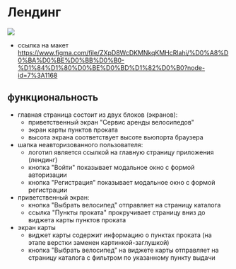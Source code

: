 
# Лендинг

<img src={img} class="imgPreview" />

- ссылка на макет https://www.figma.com/file/ZXpD8WcDKMNkqKMHcRlahi/%D0%A8%D0%BA%D0%BE%D0%BB%D0%B0-%D1%84%D1%80%D0%BE%D0%BD%D1%82%D0%B0?node-id=7%3A1168

## функциональность

- главная страница состоит из двух блоков (экранов):
  - приветственный экран "Сервис аренды велосипедов"
  - экран карты пунктов проката
  - высота экрана соответствует высоте вьюпорта браузера
- шапка неавторизованного пользователя:
  - логотип является ссылкой на главную страницу приложения (лендинг)
  - кнопка "Войти" показывает модальное окно с формой авторизации
  - кнопка "Регистрация" показывает модальное окно с формой регистрации
- приветственный экран:
  - кнопка "Выбрать велосипед" отправляет на страницу каталога
  - ссылка "Пункты проката" прокручивает страницу вниз до виджета карты пунктов проката
- экран карты
  - виджет карты содержит информацию о пунктах проката (на этапе верстки заменен картинкой-заглушкой)
  - кнопка "Выбрать велосипед" на виджете карты отправляет на страницу каталога с фильтром по указанному пункту выдачи
